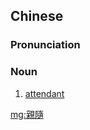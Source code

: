 {{also|亲随}}
==Chinese==
{{zh-forms|s=亲随}}

===Pronunciation===
{{zh-pron
|m=qīnsuí
|cat=n
}}

===Noun===
{{zh-noun}}

# {{lb|zh|archaic}} [[attendant]]

[[mg:親隨]]